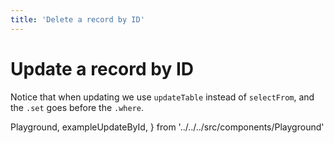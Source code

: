 ```yaml
---
title: 'Delete a record by ID'
---
```


# Update a record by ID

Notice that when updating we use `updateTable` instead of `selectFrom`, and the `.set` goes before the `.where`.

  Playground,
  exampleUpdateById,
} from '../../../src/components/Playground'

<Playground ts={exampleUpdateById} />
